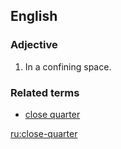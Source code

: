 ==English==

===Adjective===
{{en-adj}}
# In a confining space.

===Related terms===
* [[close quarter]]

[[ru:close-quarter]]